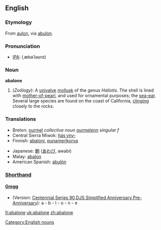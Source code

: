 {{Wikisource1911Enc|Abalone}}
==English==

===Etymology===
From {{Ohlo.}} [[aulon]], via {{Sp.}} [[abulón]].

===Pronunciation===
*[[IPA]]: (ˌæbəˈləʊnɪ)

===Noun===
'''abalone'''
# (''Zoölogy''): A [[univalve]] [[mollusk]] of the genus ''Haliotis''. The shell is lined with [[mother-of-pearl]], and used for ornamental purposes; the [[sea-ear]]. Several large species are found on the coast of California, [[clinging]] closely to the rocks.

===Translations===
{{top}}
*Breton: [[ourmel]] ''collective noun'' [[ourmelenn]] ''singular f''
*Central Sierra Miwok: [[hásˑyny-]]
*Finnish: [[abaloni]], [[punamerikorva]]
{{mid}}
*Japanese: [[鮑]] ([[あわび]], awabi)
*Malay: [[abalon]]
*American Spanish: [[abulón]]
{{bottom}}

===[http://en.wikipedia.org/wiki/Shorthand Shorthand]===
====[http://en.wikipedia.org/wiki/Gregg_Shorthand Gregg]====
* (Version: [http://en.wikipedia.org/wiki/Gregg_Shorthand#Centennial_Gregg_Shorthand Centennial],[http://en.wikipedia.org/wiki/Gregg_Shorthand#Series_90_Gregg_Shorthand Series 90],[http://en.wikipedia.org/wiki/Gregg_Shorthand#Diamond_Jubilee_Gregg_Shorthand  DJS],[http://en.wikipedia.org/wiki/Gregg_Shorthand#Simplified_Gregg_Shorthand Simplified],[http://en.wikipedia.org/wiki/Gregg_Shorthand#Anniversary_Gregg_Shorthand Anniversary],[http://en.wikipedia.org/wiki/Gregg_Shorthand#Pre-Anniversary_Gregg_Shorthand Pre-Anniversary]): a - b - l - o - n - e

[[Category:English nouns]]

[[fi:abalone]]
[[uk:abalone]]
[[zh:abalone]]
